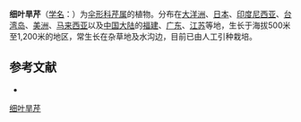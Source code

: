 {{NoteTA|G1=LS}}
{{Speciesbox
| name = 细叶旱芹
| status = 
| status_system = 
| image = Starr_010520-0107_Ciclospermum_leptophyllum.jpg
| genus = Apium
| species = leptophyllum
| authority = (Pers.) F. Muell.
}}

'''细叶旱芹'''（[[学名|学名]]：{{lang|la|''Apium leptophyllum''}}）为[[伞形科|伞形科]][[芹属|芹属]]的植物。分布在[[大洋洲|大洋洲]]、[[日本|日本]]、[[印度尼西亚|印度尼西亚]]、[[台湾岛|台湾岛]]、[[美洲|美洲]]、[[马来西亚|马来西亚]]以及[[中国大陆|中国大陆]]的[[福建|福建]]、[[广东|广东]]、[[江苏|江苏]]等地，生长于海拔500米至1,200米的地区，常生长在杂草地及水沟边，目前已由人工引种栽培。

== 参考文献 ==
<div class="references-small">
* {{cite web| url =http://www.bioinfo.cn/db05/KmzwSpecies.php?action=view&id=22689| title =细叶旱芹| work =《中国高等植物数据库全库》| publisher =中国科学院微生物研究所| author =昆明植物研究所| accessdate =2009-02-25| deadurl =yes| archiveurl =https://web.archive.org/web/20160305103239/http://www.bioinfo.cn/db05/KmzwSpecies.php?action=view&id=22689| archivedate =2016-03-05}}
</div>
{{Taxonbar|from=Q17142977}}

[[Category:芹属|细叶旱芹]]


{{Apiales-stub}}